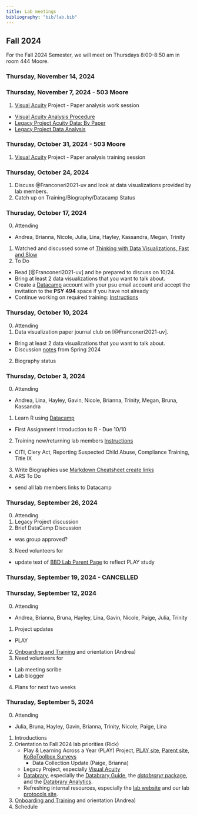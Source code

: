 ```yaml
---
title: Lab meetings
bibliography: "bib/lab.bib"
---
```


## Fall 2024

For the Fall 2024 Semester, we will meet on Thursdays 8:00-8:50 am in room 444 Moore.

### Thursday, November 14, 2024 

### Thursday, November 7, 2024 - 503 Moore

1. [Visual Acuity](https://gilmore-lab.github.io/visual-acuity/) Project - Paper analysis work session
  - [Visual Acuity Analysis Procedure](https://docs.google.com/document/d/1jdoIzE1cLHphA9y89jyhK20lTXJ2WCu4fBIATH25EeY/edit?tab=t.0)
  - [Legacy Project Acuity Data: By Paper](https://docs.google.com/spreadsheets/d/1UFZkbh9oU4JHpYsrkDQcNmDyqD4J-qB74dhyMzIkqKs/edit?gid=432255138#gid=432255138)
  - [Legacy Project Data Analysis](https://docs.google.com/spreadsheets/d/1XnGweqEAiTlU8mhvWqtCCMNm9l5txdR0YpQsuMxvgio/edit?gid=998401983#gid=998401983)

### Thursday, October 31, 2024 - 503 Moore

1. [Visual Acuity](https://gilmore-lab.github.io/visual-acuity/) Project - Paper analysis training session

### Thursday, October 24, 2024

1. Discuss @Franconeri2021-uv and look at data visualizations provided by lab members.
2. Catch up on Training/Biography/Datacamp Status

### Thursday, October 17, 2024

0. Attending
  - Andrea, Brianna, Nicole, Julia, Lina, Hayley, Kassandra, Megan, Trinity 
1. Watched and discussed some of [Thinking with Data Visualizations, Fast and Slow](https://www.youtube.com/watch?v=OdHLpZQF-Zs) 
2. To Do 
  - Read [@Franconeri2021-uv] and be prepared to discuss on 10/24.
  - Bring at least 2 data visualizations that you want to talk about.
  - Create a [Datacamp](https://www.datacamp.com/) account with your psu email account and accept the invitation to the  **PSY 494** space if you have not already
  - Continue working on required training:  [Instructions](https://gilmore-lab.github.io/protocols/trainings.html)


### Thursday, October 10, 2024

0. Attending
1. Data visualization paper journal club on [@Franconeri2021-uv].
  - Bring at least 2 data visualizations that you want to talk about.
  - Discussion [notes](lab-mtg-talks/franconeri-etal-2021.qmd) from Spring 2024

2. Biography status

### Thursday, October 3, 2024

0. Attending
- Andrea, Lina, Hayley, Gavin, Nicole, Brianna, Trinity, Megan, Bruna, Kassandra
1. Learn R using [Datacamp](https://www.datacamp.com/) 
  - First Assignment Introduction to R - Due 10/10
  
2. Training new/returning lab members [Instructions](https://gilmore-lab.github.io/protocols/trainings.html)
 - CITI, Clery Act, Reporting Suspected Child Abuse, Compliance Training, Title IX
3. Write Biographies use [Markdown Cheatsheet create links](https://github.com/adam-p/markdown-here/wiki/Markdown-Cheatsheet#links)
4. ARS To Do
- send all lab members links to Datacamp

### Thursday, September 26, 2024

0. Attending
1. Legacy Project discussion
2. Brief DataCamp Discussion
  - was group approved?
3. Need volunteers for
  - update text of [BBD Lab Parent Page](https://gilmore-lab.github.io/parents.html) to reflect PLAY study

### Thursday, September 19, 2024 - CANCELLED

### Thursday, September 12, 2024

0. Attending
  - Andrea, Brianna, Bruna, Hayley, Lina, Gavin, Nicole, Paige, Julia, Trinity
1. Project updates
  - PLAY
2. [Onboarding and Training](https://gilmore-lab.github.io/protocols) and orientation (Andrea)
3. Need volunteers for
  - Lab meeting scribe
  - Lab blogger
4. Plans for next two weeks

### Thursday, September 5, 2024

0. Attending
  - Julia, Bruna, Hayley, Gavin, Brianna, Trinity, Nicole, Paige, Lina
1. Introductions
2. Orientation to Fall 2024 lab priorities (Rick)
    - Play & Learning Across a Year (PLAY) Project, [PLAY site](https://play-project.org), [Parent site](https://anhourinthelife.org), [KoBoToolbox Surveys](https://PLAY-behaviorome.github.io/KoBoToolbox/)
        - Data Collection Update (Paige, Brianna)
    - Legacy Project, especially [Visual Acuity](https://gilmore-lab.github.io/visual-acuity/)
    - [Databrary](https://databrary.org), especially the [Databrary Guide](https://databrary.github.io/guide), the [*databraryr* package](https://databrary.github.io/databraryr), and the [Databrary Analytics](https://databrary.github.io/analytics).
    - Refreshing internal resources, especially the [lab website](https://gilmore-lab.github.io) and our lab [protocols site](https://gilmore-lab.github.io/protocols).
3. [Onboarding and Training](https://gilmore-lab.github.io/protocols) and orientation (Andrea)
4. Schedule
